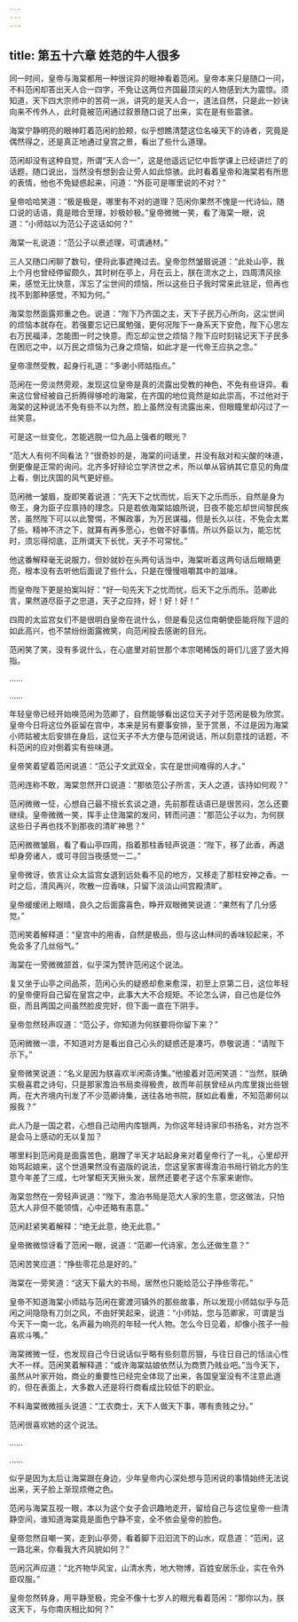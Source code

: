 ```yaml
---
---
---
```

title: 第五十六章 姓范的牛人很多
---




同一时间，皇帝与海棠都用一种很诧异的眼神看着范闲。皇帝本来只是随口一问，不料范闲却答出天人合一四字，不免让这两位齐国最顶尖的人物感到大为震惊。须知道，天下四大宗师中的苦荷一派，讲究的是天人合一，道法自然，只是此一妙诀向来不传外人，此时竟被范闲通过叙景随口说了出来，实在是有些震骇。

海棠宁静明亮的眼神盯着范闲的脸颊，似乎想瞧清楚这位名噪天下的诗者，究竟是偶然得之，还是真正地通过皇宫之景，看出了些什么道理。

范闲却没有这种自觉，所谓“天人合一”，这是他遥远记忆中哲学课上已经讲烂了的话题，随口说出，当然没有想到会让旁人如此惊骇。此时看着皇帝和海棠若有所思的表情，他也不免疑惑起来，问道：“外臣可是哪里说的不对？”

皇帝哈哈笑道：“极是极是，哪里有不对的道理？范闲你果然不愧是一代诗仙，随口说的话语，竟是暗合至理，妙极妙极。”皇帝微微一笑，看了海棠一眼，说道：“小师姑以为范公子这话如何？”

海棠一礼说道：“范公子以景述理，可谓通材。”

三人又随口闲聊了数句，便将此事遮掩过去。皇帝忽然皱眉说道：“此处山亭，我上个月也曾经停留颇久，其时树在亭上，月在云上，朕在流水之上，四周清风徐来，感觉无比快意，浑忘了尘世间的烦恼，所以这些日子我时常来此驻足，但再也找不到那种感觉，不知为何。”

海棠忽然面露郑重之色。说道：“陛下乃齐国之主，天下子民万心所向，这尘世间的烦恼本就存在。若强要忘记已属勉强，更何况陛下一身系天下安危，陛下心思左右万民福泽，怎能图一时之快意。而忘却尘世之烦恼？陛下应时刻铭记天下子民多在困厄之中，以万民之烦恼为己身之烦恼，如此才是一代帝王应执之念。”

皇帝凛然受教，起身行礼道：“多谢小师姑指点。”

范闲在一旁淡然旁观，发现这位皇帝是真的流露出受教的神色，不免有些讶异。看来这位曾经被自己折腾得够呛的海棠，在齐国的地位竟然是如此崇高，不过他对于海棠的这种说法不免有些不以为然，脸上虽然没有流露出来，但眼瞳里却闪过了一丝笑意。

可是这一丝变化，怎能逃脱一位九品上强者的眼光？

“范大人有何不同看法？”很奇妙的是，海棠的问话里，并没有敌对和尖酸的味道，倒更像是正常的询问。北齐多好辩论立学济世之术，所以单从容纳其它意见的角度上看，倒比庆国的风气更好些。

范闲微一皱眉，旋即笑着说道：“先天下之忧而忧，后天下之乐而乐，自然是身为帝王，身为臣子应禀持的理念。只是若依海棠姑娘所说，日夜不能忘却世间黎民疾苦，虽然陛下可以以此警惕，不懈政事，为万民谋福，但是长久以往，不免会太累了些。精神不济之下，就算有再多愿心，也做不好事情。所以外臣以为，能忘忧时，须忘得彻底，正所谓天下长忧，天子不可常忧。”

他这番解释毫无说服力，但妙就妙在头两句话当中，海棠听着这两句话后眼睛更亮，根本没有去听他后面说了些什么，只是在慢慢咀嚼其中的滋味。

而皇帝陛下更是拍案叫好：“好一句先天下之忧而忧，后天下之乐而乐。范卿此言，果然道尽臣子之忠道，天子之应持，好！好！好！”

四周的太监宫女们不是很明白皇帝在说什么，但是看见这位南朝使臣能将陛下逗的如此高兴，也不禁纷纷面露微笑，向范闲投去感谢的目光。

范闲笑了笑，没有多说什么，在心底里对前世那个本宗喝稀饭的哥们儿竖了竖大拇指。

……

……

年轻皇帝已经开始唤范闲为范卿了，自然能够看出这位天子对于范闲是极为欣赏。皇帝今日将这位外臣留在宫中，本来是另有要事安排，至于赏景，不过是因为海棠小师姑被太后安排在身后，这位天子不大方便与范闲说话，所以刻意找的话题，不料范闲的应对倒着实有些味道。

皇帝笑着望着范闲说道：“范公子文武双全，实在是世间难得的人才。”

范闲连称不敢，海棠忽然开口说道：“那依范公子所言，天人之道，该持如何观？”

范闲微微一怔，心想自己最不擅长玄谈之道，先前那茬话语已是很苦闷，怎么还要继续。皇帝微微一笑，挥手止住海棠的发问，转而问道：“那范公子以为，为何朕这些日子再也找不到那夜的清旷神思？”

范闲微微皱眉，看了看山亭四周，指着那柱香轻声说道：“陛下，移了此香，再退却身旁诸人，或可寻回当夜感觉一二。”

皇帝微讶，依言让众太监宫女退到远处看不见的地方，又移走了那柱安神之香。一时之后，清风再兴，吹散一应香味，只留下淡淡山间宫殿清旷。

皇帝缓缓闭上眼晴，良久之后面露喜色，睁开双眼微笑说道：“果然有了几分感觉。”

范闲笑着解释道：“皇宫中的用香，自然是极品，但与这山林间的香味较起来，不免会多了几丝俗气。”

海棠在一旁微微颔首，似乎深为赞许范闲这个说法。

复又坐于山亭之间品茶，范闲心头的疑惑却愈来愈深，初至上京第二日，这位年轻的皇帝便将自己留在皇宫之中，此事大大不合规矩。不论怎么讲，自己也是位外臣，而且两国之间虽然脸皮完好，但下面一直在下阴手。

皇帝忽然轻声叹道：“范公子，你知道为何朕要将你留下来？”

范闲微微一凛，不知道对方是看出自己心头的疑惑还是凑巧，恭敬说道：“请陛下示下。”

皇帝微笑说道：“名义是因为朕喜欢半闲斋诗集。”他接着对范闲笑道：“当然，朕确实极喜君之诗句，只是那家澹泊书局卖得极贵，故而年前朕曾经从内库里拨出些银两，在大齐境内刊发了不少范卿诗集，送往各地书院，朕如此看重，不知范卿何以报我？”

此人乃是一国之君，心想自己动用内库银两，为你这年轻诗家印书扬名，对方岂不是会马上感动的无以复加？

哪里料到范闲竟是面露苦色，磨蹭了半天才站起身来对着皇帝行了一礼，心里却开始骂起娘来，这个世道果然没有盗版的说法，您这皇家害得澹泊书局行销北方的生意今年差了三成，七叶掌柜天天揪头发，居然还要老子这个东家来谢你。

海棠忽然在一旁轻声说道：“陛下，澹泊书局是范大人家的生意，您这做法，只怕范大人非但不能领情，心中还略有恚意。”

范闲赶紧笑着解释：“绝无此意，绝无此意。”

皇帝微微惊讶看了范闲一眼，说道：“范卿一代诗家，怎么还做生意？”

范闲苦笑应道：“挣些零花总是好的。”

海棠在一旁笑道：“这天下最大的书局，居然也只能给范公子挣些零花。”

皇帝不知道海棠小师姑与范闲在雾渡河镇外的那些故事，所以发现小师姑似乎与范闲之间隐隐有刀剑之风，不由好笑起来，说道：“小师姑，您与范卿家，可谓是当今天下一南一北，名声最为响亮的年轻一代人物。怎么今日见着，却像小孩子一般喜欢斗嘴。”

海棠微微一怔，也发现自己今日说话似乎略有些刻意厉狠，与往日自己的恬淡心性大不一样。范闲笑着解释道：“或许海棠姑娘依然认为商贾乃贱业吧。”当今天下，虽然从叶家开始，商业的重要性已经完全体现了出来，各国皇室没有不注意此道的，但在表面上，大多数人还是将行商看成比较低下的职业。

不料海棠微微摇头说道：“工农商士，天下人做天下事，哪有贵贱之分。”

范闲很喜欢她的这个说法。

……

……

似乎是因为太后让海棠跟在身边，少年皇帝内心深处想与范闲说的事情始终无法说出来，天子脸上渐现烦倦之色。

范闲与海棠互视一眼，本以为这个女子会识趣地走开，留给自己与这位皇帝一些清静空间，谁知道海棠竟是面色宁静不变，全不依会皇帝的脸色。

皇帝忽然自嘲一笑，走到山亭旁，看着脚下汩汩流下的山水，叹息道：“范闲，这一路北来，你看我大齐风貌如何？”

范闲沉声应道：“北齐物华风宝，山清水秀，地大物博，百姓安居乐业，实在令外臣叹服。”

皇帝忽然转身，用平静至极，完全不像十七岁人的眼光看着范闲：“那你以为，朕这天下，与你南庆相比如何？”